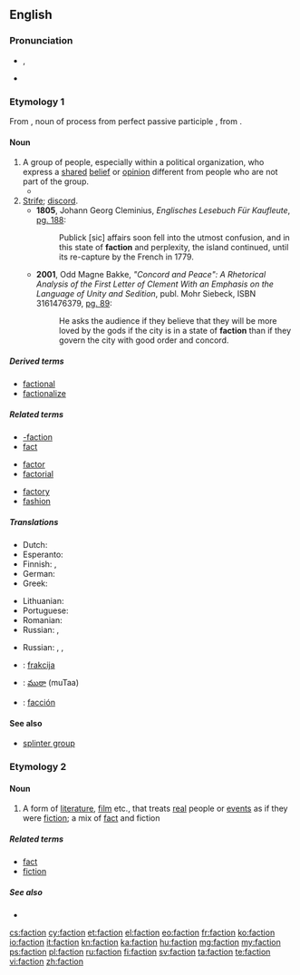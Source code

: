 {{also|-faction}}
==English==

===Pronunciation===
* {{IPA|/ˈfæk.ʃən/|/ˈfæk.ʃn/}}, {{SAMPA|/"f{k.S@n/|/"f{k.sn/}}
* {{rhymes|ækʃən}}

===Etymology 1===
From {{etyl|la}} {{term|factio|factiō||lang=la|a group of people acting together, a political faction}}, noun of process from perfect passive participle {{term|factus|lang=la}}, from {{term|facio|faciō|do, make|lang=la}}.

====Noun====
{{wikipedia}}
{{en-noun}}

# A group of people, especially within a political organization, who express a [[shared]] [[belief]] or [[opinion]] different from people who are not part of the group.
#*{{quote-book|title=Essays, Moral and Political|author=[[w:David Hume|David Hume]]|year=1748|chapter=Of Parties in General — How '''factions''' arise and contend.|passage=Real '''factions''' may be divided into those from interest, from principle, and from affection}}
# [[strife|Strife]]; [[discord]].
#* '''1805''', Johann Georg Cleminius, ''Englisches Lesebuch Für Kaufleute'', [http://books.google.com/books?id=B9cRAAAAIAAJ&pg=PA188&dq=faction&lr=&num=100&as_brr=3 pg. 188]:
#*: Publick [sic] affairs soon fell into the utmost confusion, and in this state of '''faction''' and perplexity, the island continued, until its re-capture by the French in 1779.
#* '''2001''', Odd Magne Bakke, ''"Concord and Peace": A Rhetorical Analysis of the First Letter of Clement With an Emphasis on the Language of Unity and Sedition'', publ. Mohr Siebeck, ISBN 3161476379, [http://books.google.com/books?id=cI1btFqWegoC&pg=PA89&dq=%22faction%22&as_brr=3&sig=R6XBNzJrKPdhILpQQfGC22KlIgc pg. 89]:
#*: He asks the audience if they believe that they will be more loved by the gods if the city is in a state of '''faction''' than if they govern the city with good order and concord.

=====Derived terms=====
* [[factional]]
* [[factionalize]]

=====Related terms=====
{{rel-top3|Terms etymologically related to ''faction'' (etymology 1)}}
* [[-faction]]
* [[fact]]
{{rel-mid3}}
* [[factor]]
* [[factorial]]
{{rel-mid3}}
* [[factory]]
* [[fashion]]
{{rel-bottom}}

=====Translations=====
{{trans-top|group of people}}
* Dutch: {{t|nl|fractie}}
* Esperanto: {{t-|eo|fakcio|xs=Esperanto}}
* Finnish: {{t+|fi|siipi}}, {{t|fi|suuntaus}}
* German: {{t|de|Fraktion|f}}
* Greek: {{t+|el|φατρία|f|tr=fatría}}
{{trans-mid}}
* Lithuanian: {{t|lt|frakcija|f|xs=Lithuanian}}
* Portuguese: {{t+|pt|facção|f}}
* Romanian: {{t|ro|facțiune}}
* Russian: {{t|ru|фракция|f}}, {{t|ru|группировка|f|sc=Cyrl}}
{{trans-bottom}}

{{trans-top|strife}}
{{trans-mid}}
* Russian: {{t|ru|раздор|m|alt=раздоры|sc=Cyrl}}, {{t|ru|распря|f|alt=распри|sc=Cyrl}}, {{t|ru|интрига|f|alt=интриги|sc=Cyrl}}
{{trans-bottom}}

{{checktrans-top}}
* {{ttbc|sl}}: [[frakcija]] {{f}}
{{trans-mid}}
* {{ttbc|te}}: [[ముఠా]] (muTaa)
* {{ttbc|es}}: [[facción]]
{{trans-bottom}}

====See also====
* [[splinter group]]

===Etymology 2===
{{blend|fact|fiction}}

====Noun====
{{en-noun}}

# A form of [[literature]], [[film]] etc., that treats [[real]] people or [[event]]s as if they were [[fiction]]; a mix of [[fact]] and fiction

=====Related terms=====
* [[fact]]
* [[fiction]]

=====See also=====
* {{pedialite|Non-fiction novel}}

[[cs:faction]]
[[cy:faction]]
[[et:faction]]
[[el:faction]]
[[eo:faction]]
[[fr:faction]]
[[ko:faction]]
[[io:faction]]
[[it:faction]]
[[kn:faction]]
[[ka:faction]]
[[hu:faction]]
[[mg:faction]]
[[my:faction]]
[[ps:faction]]
[[pl:faction]]
[[ru:faction]]
[[fi:faction]]
[[sv:faction]]
[[ta:faction]]
[[te:faction]]
[[vi:faction]]
[[zh:faction]]